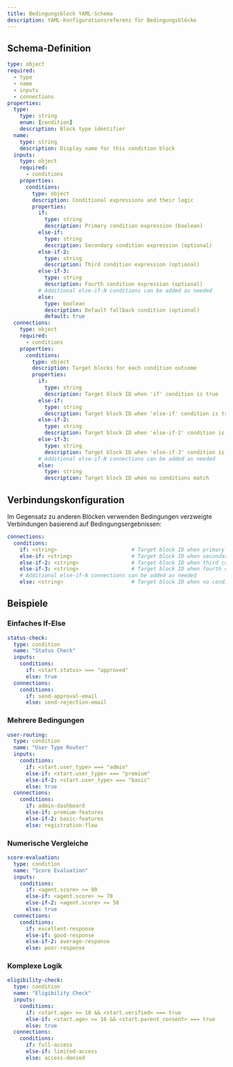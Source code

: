 ```yaml
---
title: Bedingungsblock YAML-Schema
description: YAML-Konfigurationsreferenz für Bedingungsblöcke
---
```


## Schema-Definition

```yaml
type: object
required:
  - type
  - name
  - inputs
  - connections
properties:
  type:
    type: string
    enum: [condition]
    description: Block type identifier
  name:
    type: string
    description: Display name for this condition block
  inputs:
    type: object
    required:
      - conditions
    properties:
      conditions:
        type: object
        description: Conditional expressions and their logic
        properties:
          if:
            type: string
            description: Primary condition expression (boolean)
          else-if:
            type: string
            description: Secondary condition expression (optional)
          else-if-2:
            type: string
            description: Third condition expression (optional)
          else-if-3:
            type: string
            description: Fourth condition expression (optional)
          # Additional else-if-N conditions can be added as needed
          else:
            type: boolean
            description: Default fallback condition (optional)
            default: true
  connections:
    type: object
    required:
      - conditions
    properties:
      conditions:
        type: object
        description: Target blocks for each condition outcome
        properties:
          if:
            type: string
            description: Target block ID when 'if' condition is true
          else-if:
            type: string
            description: Target block ID when 'else-if' condition is true
          else-if-2:
            type: string
            description: Target block ID when 'else-if-2' condition is true
          else-if-3:
            type: string
            description: Target block ID when 'else-if-3' condition is true
          # Additional else-if-N connections can be added as needed
          else:
            type: string
            description: Target block ID when no conditions match
```

## Verbindungskonfiguration

Im Gegensatz zu anderen Blöcken verwenden Bedingungen verzweigte Verbindungen basierend auf Bedingungsergebnissen:

```yaml
connections:
  conditions:
    if: <string>                        # Target block ID when primary condition is true
    else-if: <string>                   # Target block ID when secondary condition is true (optional)
    else-if-2: <string>                 # Target block ID when third condition is true (optional)
    else-if-3: <string>                 # Target block ID when fourth condition is true (optional)
    # Additional else-if-N connections can be added as needed
    else: <string>                      # Target block ID when no conditions match (optional)
```

## Beispiele

### Einfaches If-Else

```yaml
status-check:
  type: condition
  name: "Status Check"
  inputs:
    conditions:
      if: <start.status> === "approved"
      else: true
  connections:
    conditions:
      if: send-approval-email
      else: send-rejection-email
```

### Mehrere Bedingungen

```yaml
user-routing:
  type: condition
  name: "User Type Router"
  inputs:
    conditions:
      if: <start.user_type> === "admin"
      else-if: <start.user_type> === "premium"
      else-if-2: <start.user_type> === "basic"
      else: true
  connections:
    conditions:
      if: admin-dashboard
      else-if: premium-features
      else-if-2: basic-features
      else: registration-flow
```

### Numerische Vergleiche

```yaml
score-evaluation:
  type: condition
  name: "Score Evaluation"
  inputs:
    conditions:
      if: <agent.score> >= 90
      else-if: <agent.score> >= 70
      else-if-2: <agent.score> >= 50
      else: true
  connections:
    conditions:
      if: excellent-response
      else-if: good-response
      else-if-2: average-response
      else: poor-response
```

### Komplexe Logik

```yaml
eligibility-check:
  type: condition
  name: "Eligibility Check"
  inputs:
    conditions:
      if: <start.age> >= 18 && <start.verified> === true
      else-if: <start.age> >= 16 && <start.parent_consent> === true
      else: true
  connections:
    conditions:
      if: full-access
      else-if: limited-access
      else: access-denied
```